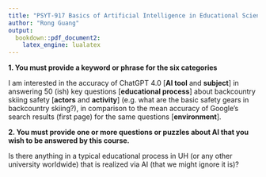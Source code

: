 ```yaml
---
title: "PSYT-917 Basics of Artificial Intelligence in Educational Sciences, Assignment 1"
author: "Rong Guang"
output:
  bookdown::pdf_document2:
    latex_engine: lualatex
---
```


**1. You must provide a keyword or phrase for the six categories**

\textcolor{red}{*Does ChatGPT know how to protect himself in avalanche terrain?*}
I am interested in the accuracy of ChatGPT 4.0 [**AI tool** and **subject**] in answering 50 (ish) key questions [**educational process**] about backcountry skiing safety [**actors** and **activity**]  (e.g. what are the basic safety gears in backcountry skiing?), in comparison to the mean accuracy of Google's search results (first page) for the same questions [**environment**].

**2. You must provide one or more questions or puzzles about AI that you wish to be answered by this course. **

Is there anything in a typical educational process in UH (or any other university worldwide) that is realized via AI (that we might ignore it is)?
